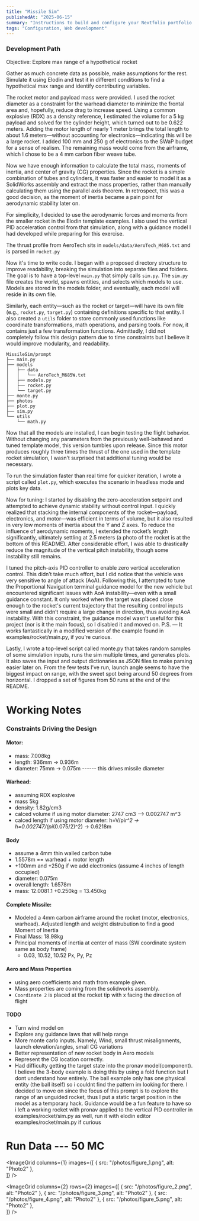 ```yaml
---
title: "Missile Sim"
publishedAt: "2025-06-15"
summary: "Instructions to build and configure your Nextfolio portfolio."
tags: "Configuration, Web development"
---
```


### Development Path

Objective: Explore max range of a hypothetical rocket

Gather as much concrete data as possible, make assumptions for the rest. Simulate it using Elodin and test it in different conditions to find a hypothetical max range and identify contributing variables.

The rocket motor and payload mass were provided. I used the rocket diameter as a constraint for the warhead diameter to minimize the frontal area and, hopefully, reduce drag to increase speed. Using a common explosive (RDX) as a density reference, I estimated the volume for a 5 kg payload and solved for the cylinder height, which turned out to be 0.622 meters. Adding the motor length of nearly 1 meter brings the total length to about 1.6 meters—without accounting for electronics—indicating this will be a large rocket. I added 100 mm and 250 g of electronics to the SWaP budget for a sense of realism. The remaining mass would come from the airframe, which I chose to be a 4 mm carbon fiber weave tube.

Now we have enough information to calculate the total mass, moments of inertia, and center of gravity (CG) properties. Since the rocket is a simple combination of tubes and cylinders, it was faster and easier to model it as a SolidWorks assembly and extract the mass properties, rather than manually calculating them using the parallel axis theorem. In retrospect, this was a good decision, as the moment of inertia became a pain point for aerodynamic stability later on.

For simplicity, I decided to use the aerodynamic forces and moments from the smaller rocket in the Elodin template examples. I also used the vertical PID acceleration control from that simulation, along with a guidance model I had developed while preparing for this exercise.

The thrust profile from AeroTech sits in `models/data/AeroTech_M685.txt` and is parsed in `rocket.py`

Now it's time to write code. I began with a proposed directory structure to improve readability, breaking the simulation into separate files and folders. The goal is to have a top-level `main.py` that simply calls `sim.py`. The `sim.py` file creates the world, spawns entities, and selects which models to use. Models are stored in the models folder, and eventually, each model will reside in its own file.

Similarly, each entity—such as the rocket or target—will have its own file (e.g., `rocket.py`, `target.py`) containing definitions specific to that entity. I also created a `utils` folder to store commonly used functions like coordinate transformations, math operations, and parsing tools. For now, it contains just a few transformation functions. Admittedly, I did not completely follow this design pattern due to time constraints but I believe it would improve modularity, and readability.

```
MissileSim/prompt
├── main.py
├── models
│   ├── data
│   │   └── AeroTech_M685W.txt
│   ├── models.py
│   ├── rocket.py
│   └── target.py
├── monte.py
├── photos
├── plot.py
├── sim.py
└── utils
    └── math.py
```

Now that all the models are installed, I can begin testing the flight behavior. Without changing any parameters from the previously well-behaved and tuned template model, this version tumbles upon release. Since this motor produces roughly three times the thrust of the one used in the template rocket simulation, I wasn’t surprised that additional tuning would be necessary.

To run the simulation faster than real time for quicker iteration, I wrote a script called `plot.py`, which executes the scenario in headless mode and plots key data.

Now for tuning: I started by disabling the zero-acceleration setpoint and attempted to achieve dynamic stability without control input. I quickly realized that stacking the internal components of the rocket—payload, electronics, and motor—was efficient in terms of volume, but it also resulted in very low moments of inertia about the Y and Z axes. To reduce the influence of aerodynamic moments, I extended the rocket’s length significantly, ultimately settling at 2.5 meters (a photo of the rocket is at the bottom of this README). After considerable effort, I was able to drastically reduce the magnitude of the vertical pitch instability, though some instability still remains.

I tuned the pitch-axis PID controller to enable zero vertical acceleration control. This didn’t take much effort, but I did notice that the vehicle was very sensitive to angle of attack (AoA). Following this, I attempted to tune the Proportional Navigation terminal guidance model for the new vehicle but encountered significant issues with AoA instability—even with a small guidance constant. It only worked when the target was placed close enough to the rocket's current trajectory that the resulting control inputs were small and didn’t require a large change in direction, thus avoiding AoA instability. With this constraint, the guidance model wasn’t useful for this project (nor is it the main focus), so I disabled it and moved on.
P.S. — It works fantastically in a modified version of the example found in examples/rocket/main.py, if you're curious.

Lastly, I wrote a top-level script called monte.py that takes random samples of some simulation inputs, runs the sim multiple times, and generates plots. It also saves the input and output dictionaries as JSON files to make parsing easier later on. From the few tests I’ve run, launch angle seems to have the biggest impact on range, with the sweet spot being around 50 degrees from horizontal. I dropped a set of figures from 50 runs at the end of the README.

# Working Notes

### Constraints Driving the Design

#### Motor:

- mass: 7.008kg
- length: 936mm -> 0.936m
- diameter: 75mm -> 0.075m ------ this drives missile diameter

#### Warhead:

- assuming RDX explosive
- mass 5kg
- density: 1.82g/cm3
- calced volume if using motor diameter: 2747 cm3 --> 0.002747 m^3
- calced length if using motor diameter: h=V/pi*r^2 -> h=0.002747/(pi*(0.075/2)^2) -> 0.6218m

#### Body

- assume a 4mm thin walled carbon tube
- 1.5578m == warhead + motor length
- +100mm and +250g if we add electronics (assume 4 inches of length occupied)
- diameter: 0.075m
- overall length: 1.6578m
- mass: 12.0081.1 +0.250kg = 13.450kg

#### Complete Missile:

- Modeled a 4mm carbon airframe around the rocket (motor, electronics, warhead). Adjusted length and weight distrubution to find a good Moment of Inertia
- Final Mass: 18.98kg
- Principal moments of inertia at center of mass (SW coordinate system same as body frame)
  - 0.03, 10.52, 10.52 Px, Py, Pz

#### Aero and Mass Properties

- using aero coefficients and math from example given.
- Mass properties are coming from the solidworks assembly.
- `Coordinate 2` is placed at the rocket tip with x facing the direction of flight

#### TODO

- Turn wind model on
- Explore any guidance laws that will help range
- More monte carlo inputs. Namely, Wind, small thrust misalignments, launch elevation/angles, small CG variations
- Better representation of new rocket body in Aero models
- Represent the CG location correctly.
- Had difficulty getting the target state into the pronav model(component). I believe the 3-body example is doing this by using a fold function but I dont understand how entirely. The ball example only has one physical entity (the ball itself) so i couldnt find the pattern im looking for there. I decided to move on since the focus of this prompt is to explore the range of an unguided rocket, thus I put a static target position in the model as a temporary hack. Guidance would be a fun feature to have so i left a working rocket with pronav applied to the vertical PID controller in examples/rocket/sim.py as well, run it with elodin editor examples/rocket/main.py if curious

# Run Data --- 50 MC
<ImageGrid
  columns={1}
  images={[
    { src: "/photos/figure_1.png", alt: "Photo2" },    
  ]}
/>

<ImageGrid
  columns={2}
  rows={2}
  images={[
    { src: "/photos/figure_2.png", alt: "Photo2" },
    { src: "/photos/figure_3.png", alt: "Photo2" },
    { src: "/photos/figure_4.png", alt: "Photo2" },
    { src: "/photos/figure_5.png", alt: "Photo2" },    
  ]}
/>